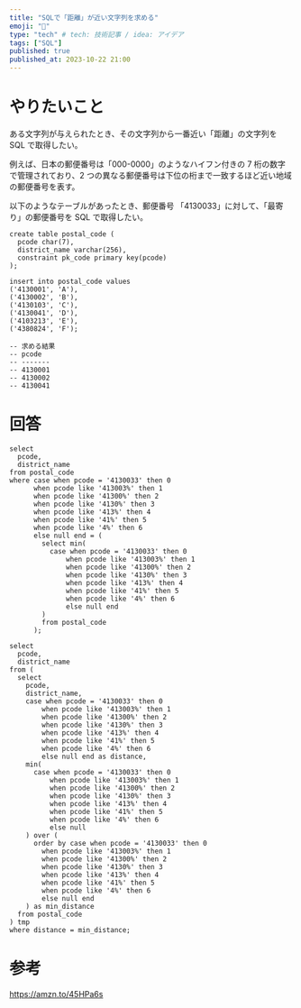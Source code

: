 ```yaml
---
title: "SQLで「距離」が近い文字列を求める"
emoji: "👏"
type: "tech" # tech: 技術記事 / idea: アイデア
tags: ["SQL"]
published: true
published_at: 2023-10-22 21:00
---
```


# やりたいこと

ある文字列が与えられたとき、その文字列から一番近い「距離」の文字列を SQL で取得したい。

例えば、日本の郵便番号は「000-0000」のようなハイフン付きの 7 桁の数字で管理されており、2 つの異なる郵便番号は下位の桁まで一致するほど近い地域の郵便番号を表す。

以下のようなテーブルがあったとき、郵便番号 「4130033」に対して、「最寄り」の郵便番号を SQL で取得したい。

```sql:テーブル定義
create table postal_code (
  pcode char(7),
  district_name varchar(256),
  constraint pk_code primary key(pcode)
);

insert into postal_code values
('4130001', 'A'),
('4130002', 'B'),
('4130103', 'C'),
('4130041', 'D'),
('4103213', 'E'),
('4380824', 'F');

-- 求める結果
-- pcode
-- -------
-- 4130001
-- 4130002
-- 4130041
```

# 回答

```sql:回答
select
  pcode,
  district_name
from postal_code
where case when pcode = '4130033' then 0
      when pcode like '413003%' then 1
      when pcode like '41300%' then 2
      when pcode like '4130%' then 3
      when pcode like '413%' then 4
      when pcode like '41%' then 5
      when pcode like '4%' then 6
      else null end = (
        select min(
          case when pcode = '4130033' then 0
              when pcode like '413003%' then 1
              when pcode like '41300%' then 2
              when pcode like '4130%' then 3
              when pcode like '413%' then 4
              when pcode like '41%' then 5
              when pcode like '4%' then 6
              else null end
        )
        from postal_code
      );
```

```sql:別解
select
  pcode,
  district_name
from (
  select
    pcode,
    district_name,
    case when pcode = '4130033' then 0
        when pcode like '413003%' then 1
        when pcode like '41300%' then 2
        when pcode like '4130%' then 3
        when pcode like '413%' then 4
        when pcode like '41%' then 5
        when pcode like '4%' then 6
        else null end as distance,
    min(
      case when pcode = '4130033' then 0
          when pcode like '413003%' then 1
          when pcode like '41300%' then 2
          when pcode like '4130%' then 3
          when pcode like '413%' then 4
          when pcode like '41%' then 5
          when pcode like '4%' then 6
          else null
    ) over (
      order by case when pcode = '4130033' then 0
        when pcode like '413003%' then 1
        when pcode like '41300%' then 2
        when pcode like '4130%' then 3
        when pcode like '413%' then 4
        when pcode like '41%' then 5
        when pcode like '4%' then 6
        else null end
    ) as min_distance
  from postal_code
) tmp
where distance = min_distance;
```

# 参考

https://amzn.to/45HPa6s
